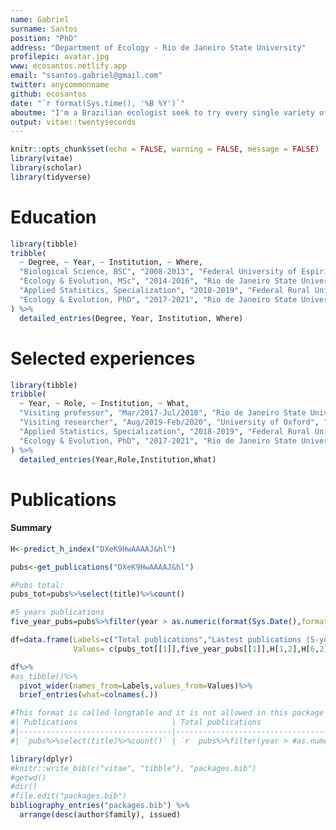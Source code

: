 ```yaml
---
name: Gabriel
surname: Santos
position: "PhD"
address: "Department of Ecology - Rio de Janeiro State University"
profilepic: avatar.jpg
www: ecosantos.netlify.app
email: "ssantos.gabriel@gmail.com"
twitter: anycommonname
github: ecosantos
date: "`r format(Sys.time(), '%B %Y')`"
aboutme: "I'm a Brazilian ecologist seek to try every single variety of coffee in the world! Help me on my dream hiring me and giving me the opportunity to travel worldwide. A part of my coffee adiction, I'm interest in the drivers and fates of wildlife population mainly focused in endangered and invasive species. I'm also a entusiast of programming, citizen science and the old-fashion naturalists"
output: vitae::twentyseconds
---
```


```r
knitr::opts_chunk$set(echo = FALSE, warning = FALSE, message = FALSE)
library(vitae)
library(scholar)
library(tidyverse)
```

# Education

```r
library(tibble)
tribble(
  ~ Degree, ~ Year, ~ Institution, ~ Where,
  "Biological Science, BSC", "2008-2013", "Federal University of Espirito Santo", "Vitória, Brazil ",
  "Ecology & Evolution, MSc", "2014-2016", "Rio de Janeiro State University", "Rio de Janeiro, Brazil",
  "Applied Statistics, Specialization", "2018-2019", "Federal Rural University of Rio de Janeiro", "Rio de Janeiro, Brazil",
  "Ecology & Evolution, PhD", "2017-2021", "Rio de Janeiro State University", "Rio de Janeiro, Brazil"
) %>% 
  detailed_entries(Degree, Year, Institution, Where)
```

# Selected experiences

```r
library(tibble)
tribble(
  ~ Year, ~ Role, ~ Institution, ~ What,
  "Visiting professor", "Mar/2017-Jul/2018", "Rio de Janeiro State University", "Lecture/Course: Sampling design/Biological Science",
  "Visiting researcher", "Aug/2019-Feb/2020", "University of Oxford", "Visiting researcher at the SalgoTeam group",
  "Applied Statistics, Specialization", "2018-2019", "Federal Rural University of Rio de Janeiro", "Rio de Janeiro, Brazil",
  "Ecology & Evolution, PhD", "2017-2021", "Rio de Janeiro State University", "Rio de Janeiro, Brazil"
) %>% 
  detailed_entries(Year,Role,Institution,What)
```

# Publications

#### Summary

```r
H<-predict_h_index("DXeK9HwAAAAJ&hl")

pubs<-get_publications("DXeK9HwAAAAJ&hl")

#Pubs total:
pubs_tot=pubs%>%select(title)%>%count()

#5 years publications
five_year_pubs=pubs%>%filter(year > as.numeric(format(Sys.Date(),format="%Y"))-5)%>%select(title)%>%count()

df=data.frame(Labels=c("Total publications","Lastest publications (5-years)", "H-index","Predicted H-index (5 years ahead)"),
              Values= c(pubs_tot[[1]],five_year_pubs[[1]],H[1,2],H[6,2]))
```

```r
df%>%
#as_tibble()%>%
  pivot_wider(names_from=Labels,values_from=Values)%>%
  brief_entries(what=colnames(.))
```





```r
#This format is called longtable and it is not allowed in this package (or Latex? I'm not sure where is the problem)
#| Publications                     | Total publications                                                                    #            | H-Index     | H-Index predict 5-years ahead |
#|----------------------------------|--------------------------------------------------------------------------------------#-------------|-------------|-------------------------------|
#| `pubs%>%select(title)%>%count()` | `r  pubs%>%filter(year > #as.numeric(format(Sys.Date(),format="%Y"))-5)%>%select(title)%>%count()` | `r  H[1,2]` | `r round(H[6,2],0)`           |
```

```r
library(dplyr)
#knitr::write_bib(c("vitae", "tibble"), "packages.bib")
#getwd()
#dir()
#file.edit("packages.bib")
bibliography_entries("packages.bib") %>%
  arrange(desc(author$family), issued)
```
